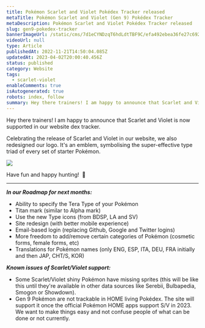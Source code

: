 ```yaml
---
title: Pokémon Scarlet and Violet Pokédex Tracker released
metaTitle: Pokémon Scarlet and Violet (Gen 9) Pokédex Tracker
metaDescription: Pokémon Scarlet and Violet Pokédex Tracker released
slug: gen9-pokedex-tracker
bannerImageUrl: /static/cms/7d1eCYNDzqT6hdLdtTBF9C/efa492ebea36fe27c692b39b3eed30fa/world-map-2x.jpeg
videoUrl: null
type: Article
publishedAt: 2022-11-21T14:50:04.085Z
updatedAt: 2023-04-02T20:00:40.456Z
status: published
category: Website
tags:
  - scarlet-violet
enableComments: true
isAutogenerated: true
robots: index, follow
summary: Hey there trainers! I am happy to announce that Scarlet and Violet is now supported in our website dex tracker.
---
```


Hey there trainers! I am happy to announce that Scarlet and Violet is now supported in our website dex tracker.

Celebrating the release of Scarlet and Violet in our website, we also redesigned our logo. It's an emblem, symbolising
the super-effective type triad of every set of starter Pokémon.

![](/static/cms/5BYDedDN9Sb3qOxdDxZeRn/c7fef5025a5d0576489f7364e8482b07/logo-bg.png)

Have fun and happy hunting!  🎉

---

**_In our Roadmap for next months:_**

- Ability to specify the Tera Type of your Pokémon
- Titan mark (similar to Alpha mark)
- Use the new Type icons (from BDSP, LA and SV)
- Site redesign (with better mobile experience)
- Email-based login (replacing Github, Google and Twitter logins)
- More freedom to add/remove certain categories of Pokémon (cosmetic forms, female forms, etc)
- Translations for Pokémon names (only ENG, ESP, ITA, DEU, FRA initially and then JAP, CHT/S, KOR)

**_Known issues of Scarlet/Violet support:_**

- Some Scarlet/Violet shiny Pokémon have missing sprites (this will be like this until they're available in other data
  sources like Serebii, Bulbapedia, Smogon or Showdown).
- Gen 9 Pokémon are not trackable in HOME living Pokédex. The site will support it once the official Pokémon HOME apps
  support S/V in 2023. We want to make things easy and not confuse people of what can be done or not currently.
